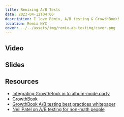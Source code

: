 ```yaml
---
title: Remixing A/B Tests
date: 2023-04-12T04:00
description: I love Remix, A/B testing & GrowthBook!
location: Remix NYC
cover: ../../assets/img/remix-ab-testing/cover.png
---
```



## Video

<YouTube id="r5AoUIANk_Y" params="start=649" />

## Slides

<ResponsiveIFrame
  src="https://docs.google.com/presentation/d/e/2PACX-1vQoTKP0kJXWU7nA96jVxXfFaIoSjG2eJmnm-ap6soU0I1lAzsvAvRurIZ2VOS8bpjBFVV-yJDCMFre1/embed?start=false&loop=false&delayms=3000"
  width="960"
  height="569"
  className="my-4"
/>

## Resources

- [Integrating GrowthBook in to album-mode.party](https://github.com/eligundry/album-mode/pull/59)
- [GrowthBook](https://growthbook.io/)
- [GrowthBook A/B testing best practices whitepaper](https://www.growthbook.io/ab-testing-best-practices)
- [Neil Patel on A/B testing for non-math people](https://neilpatel.com/blog/how-ab-testing-works/)
